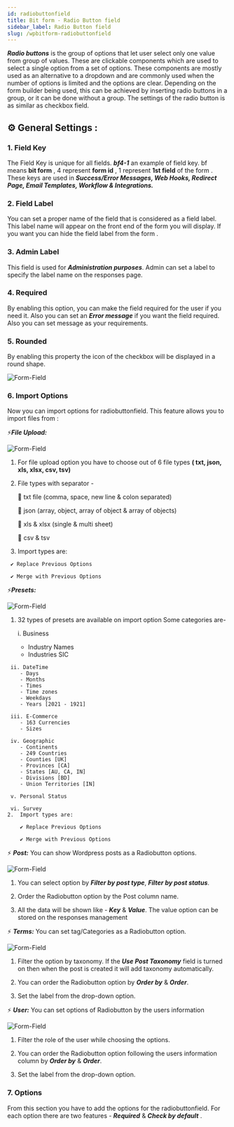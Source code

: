 ```yaml
---
id: radiobuttonfield
title: Bit form - Radio Button field
sidebar_label: Radio Button field
slug: /wpbitform-radiobuttonfield
---
```



***Radio buttons*** is the group of options that let user select only one value from group of values. These are clickable components which are used to select a single option from a set of options. These components are mostly used as an alternative to a dropdown and are commonly used when the number of options is limited and the options are clear. Depending on the form builder being used, this can be achieved by inserting radio buttons in a group, or it can be done without a group. The settings of the radio button is as similar as checkbox field.

## ⚙ General Settings :

### 1. Field Key
 The Field Key is unique for all fields. **_bf4-1_** an example of field key. bf means **bit form** , 4 represent **form id** , 1 represent **1st field** of the form . These keys are used in **_Success/Error Messages, Web Hooks, Redirect Page, Email Templates, Workflow & Integrations._**
### 2. Field Label
 You can set a proper name of the field that is considered as a field label. This label name will appear on the front end of the form you will display. If you want you can hide the field label from the form .
### 3. Admin Label
 This field is used for **_Administration purposes_**. Admin can set a label to specify the label name on the responses page.
### 4. Required
 By enabling this option, you can make the field required for the user if you need it. Also you can set an **_Error message_** if you want the field required. Also you can set message as your requirements.
### 5. Rounded
 By enabling this property the icon of the checkbox will be displayed in a round shape.
   <br />



 <Image src="Field-Types/Radiobutton-Bit-Form" alt="Form-Field" w="1900" h="400" />


### 6. Import Options
 Now you can import options for radiobuttonfield. This feature allows you to import files from :

   

   ⚡**_File Upload:_**

   <Image
     src="Field-Types/Radiobutton-Bit-Form2"
     alt="Form-Field"
     w="1900"
     h="400"
   />

   1. For file upload option you have to choose out of 6 file types **( txt, json,
      xls, xlsx, csv, tsv)**
   2. File types with separator -

      🔰 txt file (comma, space, new line & colon separated)

      🔰 json (array, object, array of object & array of objects)

      🔰 xls & xlsx (single & multi sheet)

      🔰 csv & tsv

   3. Import types are:

     ✔ Replace Previous Options

     ✔ Merge with Previous Options

     
⚡**_Presets:_**

 <Image
     src="Field-Types/Radiobutton-Bit-Form3"
     alt="Form-Field"
     w="1900"
     h="400"
   />

   1. 32 types of presets are available on import option
        Some categories are-
        
        i. Business 
        - Industry Names
        - Industries SIC

     ii. DateTime 
        - Days
        - Months
        - Times
        - Time zones
        - Weekdays
        - Years [2021 - 1921]

     iii. E-Commerce 
        - 163 Currencies
        - Sizes

     iv. Geographic 
        - Continents
        - 249 Countries
        - Counties [UK]
        - Provinces [CA]
        - States [AU, CA, IN]
        - Divisions [BD]
        - Union Territories [IN]
        
     v. Personal Status

     vi. Survey
    2.  Import types are: 

        ✔ Replace Previous Options

        ✔ Merge with Previous Options
        

⚡ ***Post:***     You can show Wordpress posts as a Radiobutton options.

 <Image
     src="Field-Types/Radiobutton-Bit-Form4"
     alt="Form-Field"
     w="1900"
     h="400"
   />
   <br/>


1. You can select option by  ***Filter by post type***, ***Filter by post status***.

2. Order the Radiobutton option by the Post column name.

3. All the data will be shown like - ***Key*** & ***Value***. The value option can be stored on the responses management 


⚡ ***Terms:***
You can set tag/Categories as a Radiobutton option.

<Image
     src="Field-Types/Radiobutton-Bit-Form5"
     alt="Form-Field"
     w="1900"
     h="400"
   />
   <br/>

   1. Filter the option by taxonomy. If the ***Use Post Taxonomy*** field is turned on then when the post is created it will add taxonomy automatically.

   2. You can order the Radiobutton option by ***Order by*** &  ***Order***.

   3. Set the label from the drop-down option. 

⚡ ***User:***
    You can set options of Radiobutton by the users information

 <Image
     src="Field-Types/Radiobutton-Bit-Form6"
     alt="Form-Field"
     w="1900"
     h="400"
   />
   <br/>

   1. Filter the role of the user while choosing the options.

   2. You can order the Radiobutton option following the users information column by ***Order by*** &  ***Order***.

   3. Set the label from the drop-down option.



### 7.  Options 
From this section you have to add the options for the radiobuttonfield. For each option there are two features - ***Required*** & ***Check by default*** .

